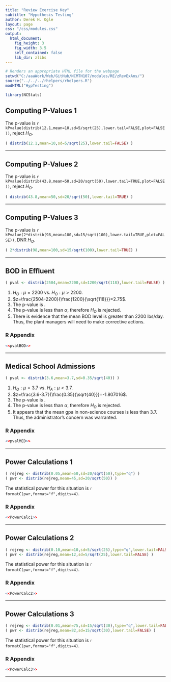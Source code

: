 ```yaml
---
title: "Review Exercise Key"
subtitle: "Hypothesis Testing"
author: Derek H. Ogle
layout: page
css: "/css/modules.css"
output:
  html_document:
    fig_height: 3
    fig_width: 3.5
    self_contained: false
    lib_dir: zlibs
---
```


```r
# Renders an appropriate HTML file for the webpage
setwd("C:/aaaWork/Web/GitHub/NCMTH107/modules/RE/zRevExAns/")
source("../../../rhelpers/rhelpers.R")
modHTML("HypTesting")
```
```r
library(NCStats)
```

## Computing P-Values 1

The p-value is `r kPvalue(distrib(12.1,mean=10,sd=5/sqrt(25),lower.tail=FALSE,plot=FALSE))`, reject $H_{O}$.
```r
( distrib(12.1,mean=10,sd=5/sqrt(25),lower.tail=FALSE) )
```

----

## Computing P-Values 2

The p-value is `r kPvalue(distrib(43.8,mean=50,sd=20/sqrt(50),lower.tail=TRUE,plot=FALSE))`, reject $H_{O}$.
```r
( distrib(43.8,mean=50,sd=20/sqrt(50),lower.tail=TRUE) )
```

----

## Computing P-Values 3

The p-value is `r kPvalue(2*distrib(98,mean=100,sd=15/sqrt(100),lower.tail=TRUE,plot=FALSE))`, DNR $H_{O}$.
```r
( 2*distrib(98,mean=100,sd=15/sqrt(100),lower.tail=TRUE) )
```

----

## BOD in Effluent

```r
( pval <- distrib(2504,mean=2200,sd=1200/sqrt(118),lower.tail=FALSE) )
```

1. $H_{O}:\mu=2200$ vs. $H_{O}:\mu>2200$.
1. $z=\frac{2504-2200}{\frac{1200}{\sqrt{118}}}=2.75$.
1. The p-value is \Sexpr{kPvalue(pval)}.
1. The p-value is less than $\alpha$, therefore $H_{O}$ is rejected.
1. There is evidence that the mean BOD level is greater than 2200 lbs/day.  Thus, the plant managers will need to make corrective actions.

### R Appendix
```r
<<pvalBOD>>
```

----

## Medical School Admissions
```r
( pval <- distrib(3.6,mean=3.7,sd=0.35/sqrt(40)) )
```

1. $H_{O}:\mu=3.7$ vs. $H_{A}:\mu<3.7$.
1. $z=\frac{3.6-3.7}{\frac{0.35}{\sqrt{40}}}=-1.807016$.
1. The p-value is \Sexpr{kPvalue(pval)}.
1. The p-value is less than $\alpha$, therefore $H_{O}$ is rejected.
1. It appears that the mean gpa in non-science courses is less than 3.7.  Thus, the administrator's concern was warranted.

### R Appendix
```r
<<pvalMED>>
```

----

## Power Calculations 1
```r
( rejreg <- distrib(0.05,mean=50,sd=20/sqrt(50),type="q") )
( pwr <- distrib(rejreg,mean=45,sd=20/sqrt(50)) )
```

The statistical power for this situation is `r formatC(pwr,format="f",digits=4)`.

### R Appendix
```r
<<PowerCalc1>>
```

----

## Power Calculations 2
```r
( rejreg <- distrib(0.10,mean=10,sd=5/sqrt(25),type="q",lower.tail=FALSE) )
( pwr <- distrib(rejreg,mean=12,sd=5/sqrt(25),lower.tail=FALSE) )
```

The statistical power for this situation is `r formatC(pwr,format="f",digits=4)`.

### R Appendix
```r
<<PowerCalc2>>
```

----

## Power Calculations 3
```r
( rejreg <- distrib(0.01,mean=75,sd=15/sqrt(30),type="q",lower.tail=FALSE) )
( pwr <- distrib(rejreg,mean=82,sd=15/sqrt(30),lower.tail=FALSE) )
```

The statistical power for this situation is `r formatC(pwr,format="f",digits=4)`.

### R Appendix
```r
<<PowerCalc3>>
```

----
